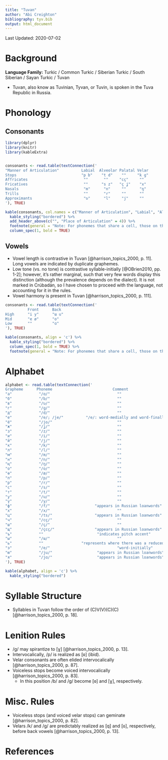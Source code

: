```yaml
---
title: "Tuvan"
author: "Abi Creighton"
bibliography: tyv.bib
output: html_document
---
```


Last Updated: 2020-07-02

# Background

**Language Family:** Turkic / Common Turkic / Siberian Turkic / South Siberian / Sayan Turkic / Tuvan

* Tuvan, also know as Tuvinian, Tyvan, or Tuvin, is spoken in the Tuva Republic in Russia.

# Phonology

## Consonants

```r

library(dplyr)
library(knitr)
library(kableExtra)


consonants <- read.table(textConnection('
"Manner of Articulation"          Labial  Alveolar Palatal Velar     
Stops                             "p b"    "t d"    ""     "k ɡ"
Affricates                         ""       ""     "cç"     ""      
Fricatives                         ""      "s z"   "ç ʝ"    "x"     
Nasals                             "m"      "n"     ""      "ŋ"    
Trills                             ""       "r"     ""      ""      
Approximants                       "ʋ"      "l"     "j"     ""
'), TRUE)

kable(consonants, col.names = c("Manner of Articulation", "Labial", "Alveolar", "Palatal", "Velar"), align = 'c') %>%
  kable_styling("bordered") %>%
  add_header_above(c("", "Place of Articulation" = 4)) %>%
  footnote(general = "Note: For phonemes that share a cell, those on the left are voiceless and those on the right are voiced.", general_title = "") %>%
  column_spec(1, bold = TRUE)
```

## Vowels

* Vowel length is contrastive in Tuvan [@harrison_topics_2000, p. 11]. Long vowels are indicated by duplicate graphemes.
* Low tone (vs. no tone) is contrastive syllable-initially [@OBrien2010, pp. 1-2]; however, it's rather marginal, such that very few words display this distinction (although the prevalence depends on the dialect). It is not marked in Crúbadán, so I have chosen to proceed with the language, not accounting for it in the rules.
* Vowel harmony is present in Tuvan [@harrison_topics_2000, p. 111].

```r
consonants <- read.table(textConnection('
          Front      Back
High      "i y"      "ɯ u"
Mid       "e ø"      "o"
Low       ""         "ɑ"
'), TRUE)

kable(consonants, align = 'c') %>%
  kable_styling("bordered") %>%
  column_spec(1, bold = TRUE) %>%
  footnote(general = "Note: For phonemes that share a cell, those on the left are unrounded and those on the right are rounded.", general_title = "")
```

# Alphabet

```r

alphabet <- read.table(textConnection('
Grapheme      Phoneme                           Comment
"а"            "/ɑ/"                              ""
"б"            "/b/"                              ""
"в"            "/ʋ/"                              ""
"г"            "/ɡ/"                              ""
"д"            "/d/"                              ""
"e"            "/e/; /je/"          "/e/: word-medially and word-finally; /je/: word-initially in Russian loanwords"
"ё"            "/jo/"                             ""
"ж"            "/ʝ/"                              ""
"з"            "/z/"                              ""
"и"            "/i/"                              ""
"й"            "/j/"                              ""
"к"            "/k/"                              ""
"л"            "/l/"                              ""
"м"            "/m/"                              ""
"н"            "/n/"                              ""
"ң"            "/ŋ/"                              ""
"о"            "/o/"                              ""
"ө"            "/ø/"                              ""
"п"            "/p/"                              ""
"р"            "/r/"                              ""
"с"            "/s/"                              ""
"т"            "/t/"                              ""
"у"            "/u/"                              ""
"ү"            "/y/"                              ""
"ф"            "/f/"                    "appears in Russian loanwords"
"х"            "/x/"                              ""
"ц"            "/ts/"                   "appears in Russian loanwords"
"ч"            "/cç/"                             ""
"ш"            "/ç/"                              ""
"щ"            "/çcç/"                  "appears in Russian loanwords"
"ъ"            ""                        "indicates pitch accent"
"ы"            "/ɯ/"                              ""
"ь"            ""                 "represents where there was a reduced vowel"
"э"            "/e/"                              "word-initially"
"ю"            "/ju/"                    "appears in Russian loanwords"
"я"            "/jɑ/"                    "appears in Russian loanwords"
'), TRUE)

kable(alphabet, align = 'c') %>%
  kable_styling("bordered")
```

# Syllable Structure

* Syllables in Tuvan follow the order of (C)V(V)(C)(C) [@harrison_topics_2000, p. 18].

# Lenition Rules

* /ɡ/ may spirantize to [ɣ] [@harrison_topics_2000, p. 13].
* Intervocalically, /p/ is realized as [ʋ] (ibid).
* Velar consonants are often elided intervocalically [@harrison_topics_2000, p. 87].
* Voiceless stops become voiced intervocalically [@harrison_topics_2000, p. 83].
    - In this position /b/ and /ɡ/ become [ʋ] and [ɣ], respectively.

# Misc. Rules

* Voiceless stops (and voiced velar stops) can geminate [@harrison_topics_2000, p. 82].
* Velars /k/ and /ɡ/ are predictably realized as [q] and [ɢ], respectively, before back vowels [@harrison_topics_2000, p. 13].

# References

